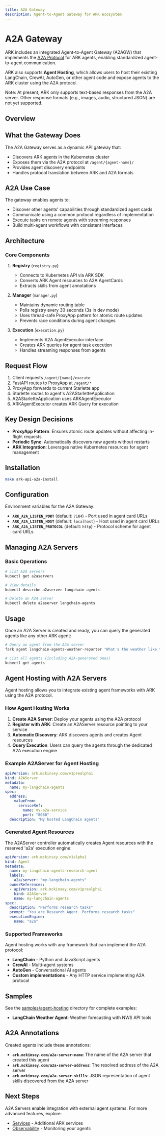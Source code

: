 ```yaml
---
title: A2A Gateway
description: Agent-to-Agent Gateway for ARK ecosystem
---
```


# A2A Gateway

ARK includes an integrated Agent-to-Agent Gateway (A2AGW) that implements the [A2A Protocol](https://github.com/a2a-integration/a2a-spec) for ARK agents, enabling standardized agent-to-agent communication.

ARK also supports **Agent Hosting**, which allows users to host their existing LangChain, CrewAI, AutoGen, or other agent code and expose agents to the ARK cluster using the A2A protocol.

Note: At present, ARK only supports text-based responses from the A2A server. Other response formats (e.g., images, audio, structured JSON) are not yet supported.

## Overview

## What the Gateway Does

The A2A Gateway serves as a dynamic API gateway that:
- Discovers ARK agents in the Kubernetes cluster
- Exposes them via the A2A protocol at `/agent/{agent-name}/`
- Provides agent discovery endpoints
- Handles protocol translation between ARK and A2A formats

## A2A Use Case

The gateway enables agents to:
- Discover other agents' capabilities through standardized agent cards
- Communicate using a common protocol regardless of implementation
- Execute tasks on remote agents with streaming responses
- Build multi-agent workflows with consistent interfaces

## Architecture

### Core Components

1. **Registry** (`registry.py`)
   - Connects to Kubernetes API via ARK SDK
   - Converts ARK Agent resources to A2A AgentCards
   - Extracts skills from agent annotations

2. **Manager** (`manager.py`)
   - Maintains dynamic routing table
   - Polls registry every 30 seconds (3s in dev mode)
   - Uses thread-safe ProxyApp pattern for atomic route updates
   - Prevents race conditions during agent changes

3. **Execution** (`execution.py`)
   - Implements A2A AgentExecutor interface
   - Creates ARK queries for agent task execution
   - Handles streaming responses from agents

## Request Flow

1. Client requests `/agent/{name}/execute`
2. FastAPI routes to ProxyApp at `/agent/*`
3. ProxyApp forwards to current Starlette app
4. Starlette routes to agent's A2AStarletteApplication
5. A2AStarletteApplication uses ARKAgentExecutor
6. ARKAgentExecutor creates ARK Query for execution

## Key Design Decisions

- **ProxyApp Pattern**: Ensures atomic route updates without affecting in-flight requests
- **Periodic Sync**: Automatically discovers new agents without restarts
- **ARK Integration**: Leverages native Kubernetes resources for agent management

## Installation

```bash
make ark-api-a2a-install
```

## Configuration

Environment variables for the A2A Gateway:
- **`ARK_A2A_LISTEN_PORT`** (default: `7184`) - Port used in agent card URLs
- **`ARK_A2A_LISTEN_HOST`** (default: `localhost`) - Host used in agent card URLs
- **`ARK_A2A_LISTEN_PROTOCOL`** (default: `http`) - Protocol scheme for agent card URLs



## Managing A2A Servers

### Basic Operations

```bash
# List A2A servers
kubectl get a2aservers

# View details
kubectl describe a2aserver langchain-agents

# Delete an A2A server
kubectl delete a2aserver langchain-agents
```

## Usage

Once an A2A Server is created and ready, you can query the generated agents like any other ARK agent:

```bash
# Query an agent from the A2A server
fark agent langchain-agents-weather-reporter "What's the weather like today?"

# List all agents (including A2A-generated ones)
kubectl get agents
```

## Agent Hosting with A2A Servers

Agent hosting allows you to integrate existing agent frameworks with ARK using the A2A protocol.

### How Agent Hosting Works

1. **Create A2A Server**: Deploy your agents using the A2A protocol
2. **Register with ARK**: Create an A2AServer resource pointing to your service
3. **Automatic Discovery**: ARK discovers agents and creates Agent resources
4. **Query Execution**: Users can query the agents through the dedicated A2A execution engine

### Example A2AServer for Agent Hosting

```yaml
apiVersion: ark.mckinsey.com/v1prealpha1
kind: A2AServer
metadata:
  name: my-langchain-agents
spec:
  address:
    valueFrom:
      serviceRef:
        name: my-a2a-service
        port: "8080"
  description: "My hosted LangChain agents"
```

### Generated Agent Resources

The A2AServer controller automatically creates Agent resources with the reserved 'a2a' execution engine:

```yaml
apiVersion: ark.mckinsey.com/v1alpha1
kind: Agent
metadata:
  name: my-langchain-agents-research-agent
  labels:
    a2a/server: "my-langchain-agents"
  ownerReferences:
  - apiVersion: ark.mckinsey.com/v1prealpha1
    kind: A2AServer
    name: my-langchain-agents
spec:
  description: "Performs research tasks"
  prompt: "You are Research Agent. Performs research tasks"
  executionEngine:
    name: "a2a"
```

### Supported Frameworks

Agent hosting works with any framework that can implement the A2A protocol:
- **LangChain** - Python and JavaScript agents
- **CrewAI** - Multi-agent systems
- **AutoGen** - Conversational AI agents
- **Custom implementations** - Any HTTP service implementing A2A protocol

## Samples

See the [samples/agent-hosting](https://github.com/mckinsey/agents-at-scale-ark/tree/main/samples/agent-hosting) directory for complete examples:
- **LangChain Weather Agent**: Weather forecasting with NWS API tools

## A2A Annotations

Created agents include these annotations:
- **`ark.mckinsey.com/a2a-server-name`**: The name of the A2A server that created this agent
- **`ark.mckinsey.com/a2a-server-address`**: The resolved address of the A2A server
- **`ark.mckinsey.com/a2a-server-skills`**: JSON representation of agent skills discovered from the A2A server

## Next Steps

A2A Servers enable integration with external agent systems. For more advanced features, explore:

- [Services](/developer-guide/services) - Additional ARK services
- [Observability](/developer-guide/observability) - Monitoring your agents
